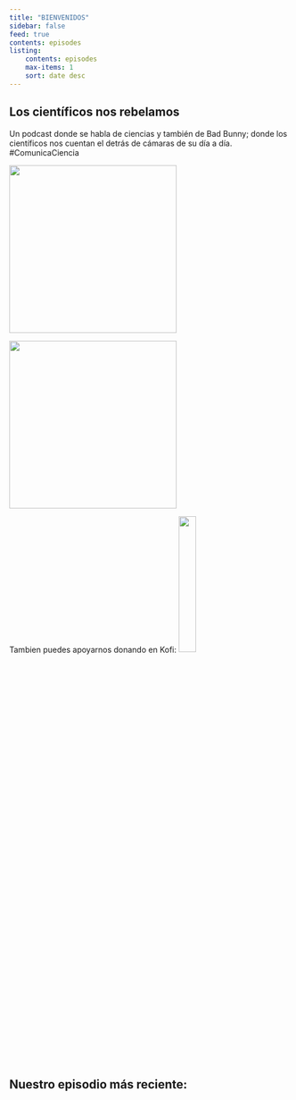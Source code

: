 ```yaml
---
title: "BIENVENIDOS"
sidebar: false
feed: true
contents: episodes
listing:
    contents: episodes
    max-items: 1
    sort: date desc
---
```


## Los científicos nos rebelamos

Un podcast donde se habla de ciencias y también de Bad Bunny; donde los científicos nos cuentan el detrás de cámaras de su día a día. #ComunicaCiencia

::: {layout-ncol=2 fig-align="center"}
[![](gallery/availableonspotify.png){width=300}](https://open.spotify.com/show/3wJv7aQgMW7NLfvqrGm3GE)

[![](gallery/AvailableonYouTube-black.png){width=300}](https://www.youtube.com/@nohaytesispod)
:::

Tambien puedes apoyarnos donando en Kofi: [![](https://storage.ko-fi.com/cdn/kofi1.png){width="25%"}](https://ko-fi.com/F1F5F19V7)



## Nuestro episodio más reciente:

